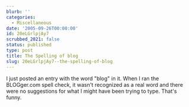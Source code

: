 ```yaml
---
blurb: ''
categories:
  - Miscellaneous
date: '2005-09-26T00:00:00'
id: 20eLGrlpjAy7
scrubbed_2021: false
status: published
type: post
title: The Spelling of blog
slug: 20eLGrlpjAy7--the-spelling-of-blog
---
```


I just posted an entry with the word "blog" in it. When I ran the
BLOGger.com spell check, it wasn't recognized as a real word and
there were no suggestions for what I might have been trying to
type. That's funny.
